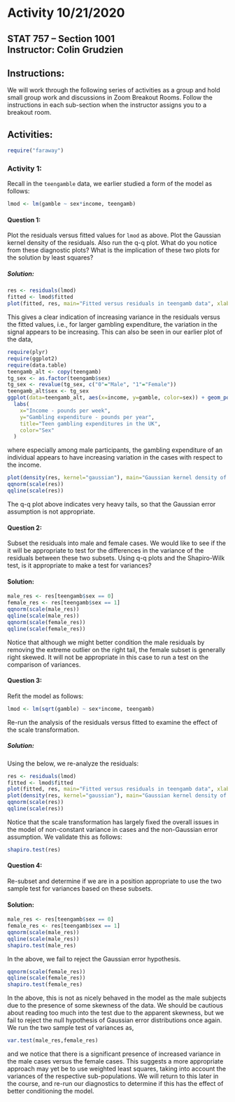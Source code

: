 # Activity 10/21/2020

## STAT 757 -- Section 1001 <br> Instructor: Colin Grudzien<br>

## Instructions:
We will work through the following series of activities as a group and hold small group work and discussions in Zoom Breakout Rooms.  Follow the instructions in each sub-section when the instructor assigns you to a breakout room.

## Activities:
```r
require("faraway")
```


### Activity 1:

Recall in the `teengamble` data, we earlier studied a form of the model as follows:
```r
lmod <- lm(gamble ~ sex*income, teengamb)
```

#### Question 1:
Plot the residuals versus fitted values for `lmod` as above.  Plot the Gaussian kernel density of the residuals. Also run the q-q plot.  What do you notice from these diagnostic plots?  What is the implication of these two plots for the solution by least squares?

##### Solution:
```r
res <- residuals(lmod)
fitted <- lmod$fitted
plot(fitted, res, main="Fitted versus residuals in teengamb data", xlab="Fitted value Y-hat", ylab="Residual value")
```

This gives a clear indication of increasing variance in the residuals versus the fitted values, i.e., for larger gambling expenditure, the variation in the signal appears to be increasing.  This can also be seen in our earlier plot of the data,
```r
require(plyr)
require(ggplot2)
require(data.table)
teengamb_alt <- copy(teengamb)
tg_sex <- as.factor(teengamb$sex)
tg_sex <- revalue(tg_sex, c("0"="Male", "1"="Female"))
teengamb_alt$sex <- tg_sex
ggplot(data=teengamb_alt, aes(x=income, y=gamble, color=sex)) + geom_point() + geom_smooth(method='lm') + facet_wrap(~ sex) +
  labs(
    x="Income - pounds per week",
    y="Gambling expenditure - pounds per year",
    title="Teen gambling expenditures in the UK",
    color="Sex"
  )
```

where especially among male participants, the gambling expenditure of an individual appears to have increasing variation in the cases with respect to the income.

```r
plot(density(res, kernel="gaussian"), main="Gaussian kernel density of model residuals")
qqnorm(scale(res))
qqline(scale(res))
```

The q-q plot above indicates very heavy tails, so that the Gaussian error assumption is not appropriate.

#### Question 2:
Subset the residuals into male and female cases.  We would like to see if the it will be appropriate to test for the differences in the variance of the residuals between these two subsets.  Using q-q plots and the Shapiro-Wilk test, is it appropriate to make a test for variances?

#### Solution:
```r
male_res <- res[teengamb$sex == 0]
female_res <- res[teengamb$sex == 1]
qqnorm(scale(male_res))
qqline(scale(male_res))
qqnorm(scale(female_res))
qqline(scale(female_res))
```

Notice that although we might better condition the male residuals by removing the extreme outlier on the right tail, the female subset is generally right skewed.  It will not be appropriate in this case to run a test on the comparison of variances.

#### Question 3:

Refit the model as follows:

```r
lmod <- lm(sqrt(gamble) ~ sex*income, teengamb)
```
Re-run the analysis of the residuals versus fitted to examine the effect of the scale transformation.


##### Solution:
Using the below, we re-analyze the residuals:

```r
res <- residuals(lmod)
fitted <- lmod$fitted
plot(fitted, res, main="Fitted versus residuals in teengamb data", xlab="Fitted value Y-hat", ylab="Residual value")
plot(density(res, kernel="gaussian"), main="Gaussian kernel density of model residuals")
qqnorm(scale(res))
qqline(scale(res))
```

Notice that the scale transformation has largely fixed the overall issues in the model of non-constant variance in cases and the non-Gaussian error assumption.  We validate this as follows:
```r
shapiro.test(res)
```

#### Question 4:
Re-subset and determine if we are in a position appropriate to use the two sample test for variances based on these subsets.

#### Solution:
```r
male_res <- res[teengamb$sex == 0]
female_res <- res[teengamb$sex == 1]
qqnorm(scale(male_res))
qqline(scale(male_res))
shapiro.test(male_res)
```
In the above, we fail to reject the Gaussian error hypothesis.


```r
qqnorm(scale(female_res))
qqline(scale(female_res))
shapiro.test(female_res)
```

In the above, this is not as nicely behaved in the model as the male subjects due to the presence of some skewness of the data.  We should be cautious about reading too much into the test due to the apparent skewness, but we fail to reject the null hypothesis of Gaussian error distributions once again.  We run the two sample test of variances as,
```r
var.test(male_res,female_res)
```
and we notice that there is a significant presence of increased variance in the male cases versus the female cases.  This suggests a more appropriate approach may yet be to use weighted least squares, taking into account the variances of the respective sub-populations. We will return to this later in the course, and re-run our diagnostics to determine if this has the effect of better conditioning the model. 
